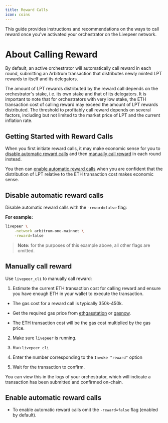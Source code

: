 ```yaml
---
title: Reward Calls
icon: coins
---
```


This guide provides instructions and recommendations on the ways to call reward
once you've activated your orchestrator on the Livepeer network.

# About Calling Reward

By default, an active orchestrator will automatically call reward in each round,
submitting an Arbitrum transaction that distributes newly minted LPT rewards to
itself and its delegators.

The amount of LPT rewards distributed by the reward call depends on the
orchestrator's stake, i.e. its own stake and that of its delegators. It is
important to note that for orchestrators with very low stake, the ETH
transaction cost of calling reward may exceed the amount of LPT rewards
distributed. The threshold to profitably call reward depends on several factors,
including but not limited to the market price of LPT and the current inflation
rate.

## Getting Started with Reward Calls

When you first initiate reward calls, it may make economic sense for you to
[disable automatic reward calls](/orchestrators/guides/configure-reward-calling#disable-automatic-reward-calls)
and then
[manually call reward](/orchestrators/guides/configure-reward-calling#manually-call-reward)
in each round instead.

You then can
[enable automatic reward calls](/orchestrators/guides/configure-reward-calling#enable-automatic-reward-calls)
when you are confident that the distribution of LPT relative to the ETH
transaction cost makes economic sense.

## Disable automatic reward calls

Disable automatic reward calls with the `-reward=false` flag:

**For example:**

```bash
livepeer \
    -network arbitrum-one-mainnet \
    -reward=false
```

> **Note:** for the purposes of this example above, all other flags are omitted.

## Manually call reward

Use `livepeer_cli` to manually call reward:

1. Estimate the current ETH transaction cost for calling reward and ensure you
   have enough ETH in your wallet to execute the transaction.

- The gas cost for a reward call is typically 350k-450k.
- Get the required gas price from [ethgasstation](https://ethgasstation.info/)
  or [gasnow](https://www.gasnow.org/).

- The ETH transaction cost will be the gas cost multiplied by the gas price.

2. Make sure `livepeer` is running.

3. Run `livepeer_cli`

4. Enter the number corresponding to the `Invoke "reward"` option

5. Wait for the transaction to confirm.

You can view this in the logs of your orchestrator, which will indicate a
transaction has been submitted and confirmed on-chain.

## Enable automatic reward calls

- To enable automatic reward calls omit the `-reward=false` flag (enabled by
  default).
